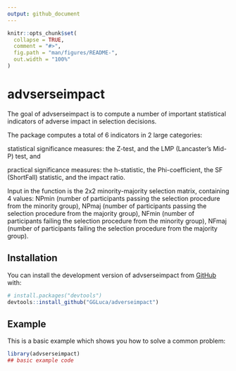 ```yaml
---
output: github_document
---
```


<!-- README.md is generated from README.Rmd. Please edit that file -->

```r
knitr::opts_chunk$set(
  collapse = TRUE,
  comment = "#>",
  fig.path = "man/figures/README-",
  out.width = "100%"
)
```

# advserseimpact

<!-- badges: start -->
<!-- badges: end -->

The goal of advserseimpact is to compute a number of important statistical indicators of adverse impact in selection decisions.

The package computes a total of 6 indicators in 2 large categories:

statistical significance measures: the Z-test, and the LMP (Lancaster’s Mid-P) test, and

practical significance measures: the h-statistic, the Phi-coefficient, the SF (ShortFall) statistic, and the impact ratio.

Input in the function is the 2x2 minority-majority selection matrix, containing 4 values: NPmin (number of participants passing the selection procedure from the minority group), NPmaj (number of participants passing the selection procedure from the majority group), NFmin (number of participants failing the selection procedure from the minority group), NFmaj (number of participants failing the selection procedure from the majority group).



## Installation

You can install the development version of advserseimpact from [GitHub](https://github.com/) with:

``` r
# install.packages("devtools")
devtools::install_github("GGLuca/adverseimpact")
```

## Example

This is a basic example which shows you how to solve a common problem:

```r
library(advserseimpact)
## basic example code
```
